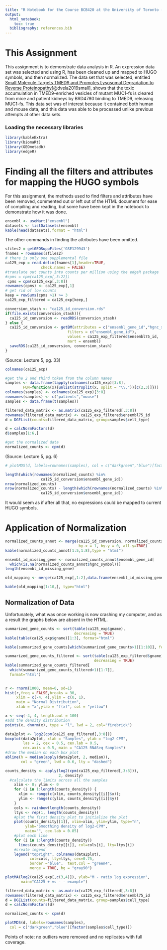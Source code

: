 ```yaml
---
title: "R Notebook for the Course BCB420 at the University of Toronto - Assignment 1"
output:
  html_notebook:
    toc: true
  bibliography: references.bib
---
```

# This Assignment
This assignment is to demonstrate data analysis in R. An expression data set was selected and using R, has been cleaned up and mapped to HUGO symbols, and then normalized. The data set that was selected, entitled [Small Molecule Targets TMED9 and Promotes Lysosomal Degradation to Reverse Proteinopathy](https://doi.org/10.1016/j.cell.2019.07.002)[@dvela2019small], shows that the toxic accumulation in TMED9-enriched vesicles of mutant MUC1-fs is cleared from mice and patient kidneys by BRD4780 binding to TMED9, releasing MUC1-fs. This data set was of interest because it contained both human and mouse data, and this data was able to be processed unlike previous attempts at other data sets.


### Loading the necessary libraries

```r
library(kableExtra)
library(biomaRt)
library(GEOmetadb)
library(edgeR)
```

# Finding all the filters and attributes for mapping the HUGO symbols 

For this assignment, the methods used to find filters and attributes have been removed, commented out or left out of the HTML document for ease of compiling and reading, but some have been kept in the notebook to demonstrate how it was done.

```r
ensembl <- useMart("ensembl")
datasets <- listDatasets(ensembl)
kable(head(datasets),format = "html")
```

The other commands in finding the attributes have been omitted.

```r
sfiles2 = getGEOSuppFiles('GSE129943')
fnames = rownames(sfiles2)
# there is only one supplemental file
ca125_exp = read.delim(fnames[1],header=TRUE,
                check.names = FALSE)
#translate out counts into counts per million using the edgeR package
#cpms = cpm(ca125_exp[,3:22])
 cpms = cpm(ca125_exp[,3:8])
rownames(cpms) <- ca125_exp[,1]
# get rid of low counts
keep = rowSums(cpms >1) >= 3
ca125_exp_filtered = ca125_exp[keep,]
```

```r
conversion_stash <- "ca125_id_conversion.rds"
if(file.exists(conversion_stash)){
  ca125_id_conversion <- readRDS(conversion_stash)
} else {
  ca125_id_conversion <- getBM(attributes = c("ensembl_gene_id","hgnc_symbol"),
                            filters = c("ensembl_gene_id"),
                            values = ca125_exp_filtered$ensembl75_id,
                            mart = ensembl)
  saveRDS(ca125_id_conversion, conversion_stash)
}
```
(Source: Lecture 5, pg. 33)

```r
colnames(ca125_exp)

#get the 2 and third token from the column names
samples <- data.frame(lapply(colnames(ca125_exp)[3:8], 
        FUN=function(x){unlist(strsplit(x, split = "\\."))[c(2,3)]}))
colnames(samples) <- colnames(ca125_exp)[3:8]
rownames(samples) <- c("patients","mouse")
samples <- data.frame(t(samples))

filtered_data_matrix <- as.matrix(ca125_exp_filtered[,3:8])
rownames(filtered_data_matrix) <- ca125_exp_filtered$ensembl75_id
d = DGEList(counts=filtered_data_matrix, group=samples$cell_type)

d = calcNormFactors(d)
d$samples[1:6,]

#get the normalized data
normalized_counts <- cpm(d)
```
(Source: Lecture 5, pg. 6)

```r
# plotMDS(d, labels=rownames(samples), col = c("darkgreen","blue")[factor(samples$cell_type)])
```

```r
length(which(rownames(normalized_counts) %in% 
                ca125_id_conversion$ensembl_gene_id))
nrow(normalized_counts)
nrow(normalized_counts) - length(which(rownames(normalized_counts) %in%
                ca125_id_conversion$ensembl_gene_id))
```
It would seem as if after all that, no expressions could be mapped to current HUGO symbols.

# Application of Normalization

```r
normalized_counts_annot <- merge(ca125_id_conversion, normalized_counts,
                                 by.x = 1, by.y = 0, all.y=TRUE)
kable(normalized_counts_annot[1:5,1:8],type = "html")
```
```r
ensembl_id_missing_gene <- normalized_counts_annot$ensembl_gene_id[
  which(is.na(normalized_counts_annot$hgnc_symbol))]
length(ensembl_id_missing_gene)
```

```r
old_mapping <- merge(ca125_exp[,1:2],data.frame(ensembl_id_missing_gene))
```

```r
kable(old_mapping[1:10,], type="html")
```

## Normalization of Data
Unfortunately, what was once working is now crashing my computer, and as a result the graphs below are absent in the HTML.
```r
summarized_gene_counts <- sort(table(ca125_exp$gname),
                               decreasing = TRUE)
kable(table(ca125_exp$gname)[1:3], format="html")
```

```r
kable(summarized_gene_counts[which(summarized_gene_counts>1)[1:10]], format="html")
```

```r
summarized_gene_counts_filtered <- sort(table(ca125_exp_filtered$gname),
                                        decreasing = TRUE)
kable(summarized_gene_counts_filtered[
  which(summarized_gene_counts_filtered>1)[1:7]], 
  format="html")
                                        
```

```r
r <- rnorm(1000, mean=0, sd=1)
hist(r,freq = FALSE,breaks = 30,
     xlim = c(-4, 4),ylim = c(0, 1),
     main = "Normal Distribution",
     xlab = "x",ylab = "f(x)", col = "yellow")

x <- seq(-4, 4, length.out = 100)
#add the density distribution
points(x, dnorm(x), type = "l", lwd = 2, col="firebrick")

data2plot <- log2(cpm(ca125_exp_filtered[,3:8]))
boxplot(data2plot, xlab = "Samples", ylab = "log2 CPM", 
        las = 2, cex = 0.5, cex.lab = 0.5,
        cex.axis = 0.5, main = "CA125 RNASeq Samples")
#draw the median on each box plot
abline(h = median(apply(data2plot, 2, median)), 
       col = "green", lwd = 0.6, lty = "dashed")
```

```r
counts_density <- apply(log2(cpm(ca125_exp_filtered[,3:8])), 
                        2, density)
  #calculate the limits across all the samples
    xlim <- 0; ylim <- 0
    for (i in 1:length(counts_density)) {
      xlim <- range(c(xlim, counts_density[[i]]$x)); 
      ylim <- range(c(ylim, counts_density[[i]]$y))
    }
    cols <- rainbow(length(counts_density))
    ltys <- rep(1, length(counts_density))
    #plot the first density plot to initialize the plot
    plot(counts_density[[1]], xlim=xlim, ylim=ylim, type="n", 
         ylab="Smoothing density of log2-CPM", 
         main="", cex.lab = 0.85)
    #plot each line
    for (i in 1:length(counts_density)) 
      lines(counts_density[[i]], col=cols[i], lty=ltys[i])
    #create legend
    legend("topright", colnames(data2plot),  
           col=cols, lty=ltys, cex=0.75, 
           border ="blue",  text.col = "green4", 
           merge = TRUE, bg = "gray90")
```

```r
plotMA(log2(ca125_exp[,c(3,4)]), ylab="M - ratio log expression", 
       main="CA125 + vs - - example")
```

```r
filtered_data_matrix <- as.matrix(ca125_exp_filtered[,3:8])
rownames(filtered_data_matrix) <- ca125_exp_filtered$ensembl75_id
d = DGEList(counts=filtered_data_matrix, group=samples$cell_type)
d = calcNormFactors(d)

normalized_counts <- cpm(d)

plotMDS(d, labels=rownames(samples),
  col = c("darkgreen","blue")[factor(samples$cell_type)])
```


Points of note: no outliers were removed and no replicates with full coverage.
